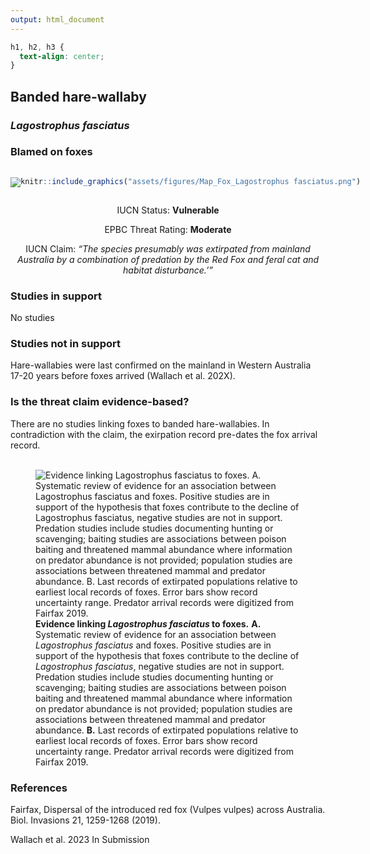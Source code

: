 ```yaml
---
output: html_document
---
```

```css
h1, h2, h3 {
  text-align: center;
}
```

## **Banded hare-wallaby**
### *Lagostrophus fasciatus*
### Blamed on foxes

:::: {style="display: flex;"}

[![](assets/photos/Lagostrophus fasciatus.png)](https://www.inaturalist.org/photos/96201735?size=original)

::: {}

:::

::: {}
  ```r
  knitr::include_graphics("assets/figures/Map_Fox_Lagostrophus fasciatus.png")
  ```
:::

::::
<center>
IUCN Status: **Vulnerable**

EPBC Threat Rating: **Moderate**

IUCN Claim: *"The species presumably was extirpated from mainland Australia by a combination of predation by the Red Fox and feral cat and habitat disturbance.'"*

</center>

### Studies in support

No studies

### Studies not in support

Hare-wallabies were last confirmed on the mainland in Western Australia 17-20 years before foxes arrived (Wallach et al. 202X).

### Is the threat claim evidence-based?

There are no studies linking foxes to banded hare-wallabies. In contradiction with the claim, the exirpation record pre-dates the fox arrival record.
<br>
<br>

![**Evidence linking *Lagostrophus fasciatus* to foxes.** **A.** Systematic review of evidence for an association between *Lagostrophus fasciatus* and foxes. Positive studies are in support of the hypothesis that foxes contribute to the decline of *Lagostrophus fasciatus*, negative studies are not in support. Predation studies include studies documenting hunting or scavenging; baiting studies are associations between poison baiting and threatened mammal abundance where information on predator abundance is not provided; population studies are associations between threatened mammal and predator abundance. **B.** Last records of extirpated populations relative to earliest local records of foxes. Error bars show record uncertainty range. Predator arrival records were digitized from Fairfax 2019.](assets/figures/Main_Evidence_Fox_Lagostrophus fasciatus.png)

### References



Fairfax, Dispersal of the introduced red fox (Vulpes vulpes) across Australia. Biol. Invasions 21, 1259-1268 (2019).

Wallach et al. 2023 In Submission

